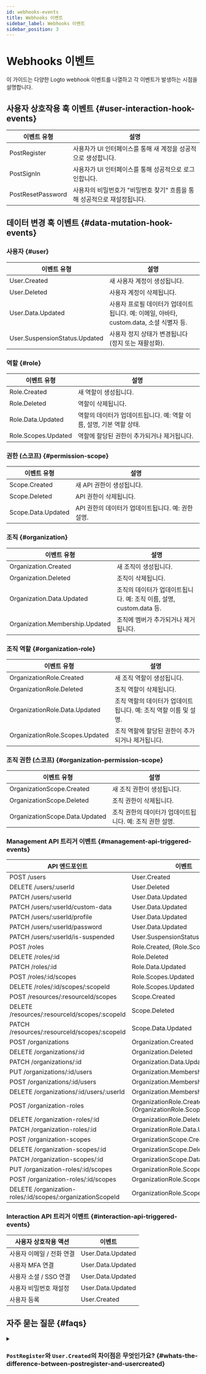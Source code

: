```yaml
---
id: webhooks-events
title: Webhooks 이벤트
sidebar_label: Webhooks 이벤트
sidebar_position: 3
---
```


# Webhooks 이벤트

이 가이드는 다양한 Logto webhook 이벤트를 나열하고 각 이벤트가 발생하는 시점을 설명합니다.

## 사용자 상호작용 훅 이벤트 \{#user-interaction-hook-events}

| 이벤트 유형       | 설명                                                                     |
| ----------------- | ------------------------------------------------------------------------ |
| PostRegister      | 사용자가 UI 인터페이스를 통해 새 계정을 성공적으로 생성합니다.           |
| PostSignIn        | 사용자가 UI 인터페이스를 통해 성공적으로 로그인합니다.                   |
| PostResetPassword | 사용자의 비밀번호가 "비밀번호 찾기" 흐름을 통해 성공적으로 재설정됩니다. |

## 데이터 변경 훅 이벤트 \{#data-mutation-hook-events}

### 사용자 \{#user}

| 이벤트 유형                   | 설명                                                                                    |
| ----------------------------- | --------------------------------------------------------------------------------------- |
| User.Created                  | 새 사용자 계정이 생성됩니다.                                                            |
| User.Deleted                  | 사용자 계정이 삭제됩니다.                                                               |
| User.Data.Updated             | 사용자 프로필 데이터가 업데이트됩니다. 예: 이메일, 아바타, custom.data, 소셜 식별자 등. |
| User.SuspensionStatus.Updated | 사용자 정지 상태가 변경됩니다 (정지 또는 재활성화).                                     |

### 역할 \{#role}

| 이벤트 유형         | 설명                                                                 |
| ------------------- | -------------------------------------------------------------------- |
| Role.Created        | 새 역할이 생성됩니다.                                                |
| Role.Deleted        | 역할이 삭제됩니다.                                                   |
| Role.Data.Updated   | 역할의 데이터가 업데이트됩니다. 예: 역할 이름, 설명, 기본 역할 상태. |
| Role.Scopes.Updated | 역할에 할당된 권한이 추가되거나 제거됩니다.                          |

### 권한 (스코프) \{#permission-scope}

| 이벤트 유형        | 설명                                               |
| ------------------ | -------------------------------------------------- |
| Scope.Created      | 새 API 권한이 생성됩니다.                          |
| Scope.Deleted      | API 권한이 삭제됩니다.                             |
| Scope.Data.Updated | API 권한의 데이터가 업데이트됩니다. 예: 권한 설명. |

### 조직 \{#organization}

| 이벤트 유형                     | 설명                                                                 |
| ------------------------------- | -------------------------------------------------------------------- |
| Organization.Created            | 새 조직이 생성됩니다.                                                |
| Organization.Deleted            | 조직이 삭제됩니다.                                                   |
| Organization.Data.Updated       | 조직의 데이터가 업데이트됩니다. 예: 조직 이름, 설명, custom.data 등. |
| Organization.Membership.Updated | 조직에 멤버가 추가되거나 제거됩니다.                                 |

### 조직 역할 \{#organization-role}

| 이벤트 유형                     | 설명                                                             |
| ------------------------------- | ---------------------------------------------------------------- |
| OrganizationRole.Created        | 새 조직 역할이 생성됩니다.                                       |
| OrganizationRole.Deleted        | 조직 역할이 삭제됩니다.                                          |
| OrganizationRole.Data.Updated   | 조직 역할의 데이터가 업데이트됩니다. 예: 조직 역할 이름 및 설명. |
| OrganizationRole.Scopes.Updated | 조직 역할에 할당된 권한이 추가되거나 제거됩니다.                 |

### 조직 권한 (스코프) \{#organization-permission-scope}

| 이벤트 유형                    | 설명                                                     |
| ------------------------------ | -------------------------------------------------------- |
| OrganizationScope.Created      | 새 조직 권한이 생성됩니다.                               |
| OrganizationScope.Deleted      | 조직 권한이 삭제됩니다.                                  |
| OrganizationScope.Data.Updated | 조직 권한의 데이터가 업데이트됩니다. 예: 조직 권한 설명. |

### Management API 트리거 이벤트 \{#management-api-triggered-events}

| API 엔드포인트                                             | 이벤트                                                      |
| ---------------------------------------------------------- | ----------------------------------------------------------- |
| POST /users                                                | User.Created                                                |
| DELETE /users/:userId                                      | User.Deleted                                                |
| PATCH /users/:userId                                       | User.Data.Updated                                           |
| PATCH /users/:userId/custom-data                           | User.Data.Updated                                           |
| PATCH /users/:userId/profile                               | User.Data.Updated                                           |
| PATCH /users/:userId/password                              | User.Data.Updated                                           |
| PATCH /users/:userId/is-suspended                          | User.SuspensionStatus.Updated                               |
| POST /roles                                                | Role.Created, (Role.Scopes.Update)                          |
| DELETE /roles/:id                                          | Role.Deleted                                                |
| PATCH /roles/:id                                           | Role.Data.Updated                                           |
| POST /roles/:id/scopes                                     | Role.Scopes.Updated                                         |
| DELETE /roles/:id/scopes/:scopeId                          | Role.Scopes.Updated                                         |
| POST /resources/:resourceId/scopes                         | Scope.Created                                               |
| DELETE /resources/:resourceId/scopes/:scopeId              | Scope.Deleted                                               |
| PATCH /resources/:resourceId/scopes/:scopeId               | Scope.Data.Updated                                          |
| POST /organizations                                        | Organization.Created                                        |
| DELETE /organizations/:id                                  | Organization.Deleted                                        |
| PATCH /organizations/:id                                   | Organization.Data.Updated                                   |
| PUT /organizations/:id/users                               | Organization.Membership.Updated                             |
| POST /organizations/:id/users                              | Organization.Membership.Updated                             |
| DELETE /organizations/:id/users/:userId                    | Organization.Membership.Updated                             |
| POST /organization-roles                                   | OrganizationRole.Created, (OrganizationRole.Scopes.Updated) |
| DELETE /organization-roles/:id                             | OrganizationRole.Deleted                                    |
| PATCH /organization-roles/:id                              | OrganizationRole.Data.Updated                               |
| POST /organization-scopes                                  | OrganizationScope.Created                                   |
| DELETE /organization-scopes/:id                            | OrganizationScope.Deleted                                   |
| PATCH /organization-scopes/:id                             | OrganizationScope.Data.Updated                              |
| PUT /organization-roles/:id/scopes                         | OrganizationRole.Scopes.Updated                             |
| POST /organization-roles/:id/scopes                        | OrganizationRole.Scopes.Updated                             |
| DELETE /organization-roles/:id/scopes/:organizationScopeId | OrganizationRole.Scopes.Updated                             |

### Interaction API 트리거 이벤트 \{#interaction-api-triggered-events}

| 사용자 상호작용 액션      | 이벤트            |
| ------------------------- | ----------------- |
| 사용자 이메일 / 전화 연결 | User.Data.Updated |
| 사용자 MFA 연결           | User.Data.Updated |
| 사용자 소셜 / SSO 연결    | User.Data.Updated |
| 사용자 비밀번호 재설정    | User.Data.Updated |
| 사용자 등록               | User.Created      |

## 자주 묻는 질문 \{#faqs}

<details>
<summary>

### `PostRegister`와 `User.Created`의 차이점은 무엇인가요? \{#whats-the-difference-between-postregister-and-usercreated}

</summary>

`PostRegister`는 사용자가 사용자 가입 흐름을 통해 새 계정을 성공적으로 생성할 때 트리거됩니다. `User.Created`는 Management API를 통해 새 사용자 계정이 생성될 때 트리거됩니다.

</details>
